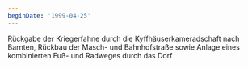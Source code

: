 ```yaml
---
beginDate: '1999-04-25'
---
```


Rückgabe der Kriegerfahne durch die Kyffhäuserkameradschaft nach Barnten,
Rückbau der Masch- und Bahnhofstraße sowie Anlage eines kombinierten Fuß- und
Radweges durch das Dorf
